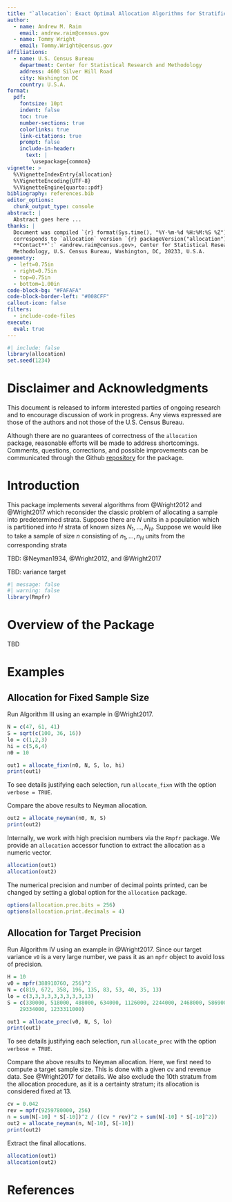 ```yaml
---
title: "`allocation`: Exact Optimal Allocation Algorithms for Stratified Sampling"
author:
  - name: Andrew M. Raim
    email: andrew.raim@census.gov
  - name: Tommy Wright
    email: Tommy.Wright@census.gov
affiliations:
  - name: U.S. Census Bureau
    department: Center for Statistical Research and Methodology
    address: 4600 Silver Hill Road
    city: Washington DC
    country: U.S.A.
format:
  pdf:
    fontsize: 10pt
    indent: false
    toc: true
    number-sections: true
    colorlinks: true
    link-citations: true
    prompt: false
    include-in-header:
      text: |
        \usepackage{common}
vignette: >
  %\VignetteIndexEntry{allocation}
  %\VignetteEncoding{UTF-8}
  %\VignetteEngine{quarto::pdf}
bibliography: references.bib
editor_options: 
  chunk_output_type: console
abstract: |
  Abstract goes here ...
thanks: |
  Document was compiled `{r} format(Sys.time(), "%Y-%m-%d %H:%M:%S %Z")` and
  corresponds to `allocation` version `{r} packageVersion("allocation")`.
  **Contact**`:` <andrew.raim@census.gov>, Center for Statistical Research &
  Methodology, U.S. Census Bureau, Washington, DC, 20233, U.S.A.
geometry:
  - left=0.75in
  - right=0.75in
  - top=0.75in
  - bottom=1.00in
code-block-bg: "#FAFAFA"
code-block-border-left: "#008CFF"
callout-icon: false
filters:
  - include-code-files
execute:
  eval: true
---
```


```r
#| include: false
library(allocation)
set.seed(1234)
```

# Disclaimer and Acknowledgments {-}

This document is released to inform interested parties of ongoing research and
to encourage discussion of work in progress. Any views expressed are those of
the authors and not those of the U.S. Census Bureau.

Although there are no guarantees of correctness of the `allocation` package,
reasonable efforts will be made to address shortcomings. Comments, questions,
corrections, and possible improvements can be communicated through the
Github [repository](https://github.com/andrewraim/allocation) for the package.

# Introduction {#sec-intro}

This package implements several algorithms from @Wright2012 and @Wright2017 which reconsider the classic problem of allocating a sample into predetermined strata. Suppose there are $N$ units in a population which is partitioned into $H$ strata of known sizes $N_1, \ldots, N_H$. Suppose we
would like to take a sample of size $n$ consisting of $n_1, \ldots, n_H$ units from the corresponding strata 

TBD: @Neyman1934, @Wright2012, and @Wright2017

TBD: variance target

```r
#| message: false
#| warning: false
library(Rmpfr)
```

# Overview of the Package

TBD

# Examples

## Allocation for Fixed Sample Size

Run Algorithm III using an example in @Wright2017.

```r
N = c(47, 61, 41)
S = sqrt(c(100, 36, 16))
lo = c(1,2,3)
hi = c(5,6,4)
n0 = 10

out1 = allocate_fixn(n0, N, S, lo, hi)
print(out1)
```

To see details justifying each selection, run `allocate_fixn` with the option
`verbose = TRUE`.

Compare the above results to Neyman allocation.

```r
out2 = allocate_neyman(n0, N, S)
print(out2)
```

Internally, we work with high precision numbers via the `Rmpfr` package.
We provide an `allocation` accessor function to extract the allocation as a
numeric vector.

```r
allocation(out1)
allocation(out2)
```

The numerical precision and number of decimal points printed, can be
changed by setting a global option for the `allocation` package.

```r
options(allocation.prec.bits = 256)
options(allocation.print.decimals = 4)
```

## Allocation for Target Precision

Run Algorithm IV using an example in @Wright2017. Since our target
variance `v0` is a very large number, we pass it as an `mpfr` object to
avoid loss of precision.

```r
H = 10
v0 = mpfr(388910760, 256)^2
N = c(819, 672, 358, 196, 135, 83, 53, 40, 35, 13)
lo = c(3,3,3,3,3,3,3,3,3,13)
S = c(330000, 518000, 488000, 634000, 1126000, 2244000, 2468000, 5869000,
	29334000, 1233311000)

out1 = allocate_prec(v0, N, S, lo)
print(out1)
```

To see details justifying each selection, run `allocate_prec` with the
option `verbose = TRUE`.

Compare the above results to Neyman allocation. Here, we first need to
compute a target sample size. This is done with a given cv and revenue
data. See @Wright2017 for details. We also exclude the 10th stratum
from the allocation procedure, as it is a certainty stratum; its
allocation is considered fixed at 13.

```r
cv = 0.042
rev = mpfr(9259780000, 256)
n = sum(N[-10] * S[-10])^2 / ((cv * rev)^2 + sum(N[-10] * S[-10]^2))
out2 = allocate_neyman(n, N[-10], S[-10])
print(out2)
```

Extract the final allocations.

```r
allocation(out1)
allocation(out2)
```

# References {-}

::: {#refs}
:::
